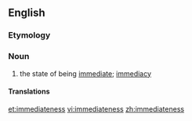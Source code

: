 ==English==

===Etymology===
{{suffix|immediate|ness}}

===Noun===
{{en-noun|-}}

# the state of being [[immediate]]; [[immediacy]]

====Translations====
{{trans-top|the state of being immediate}}
{{trans-mid}}
{{trans-bottom}}

[[et:immediateness]]
[[vi:immediateness]]
[[zh:immediateness]]